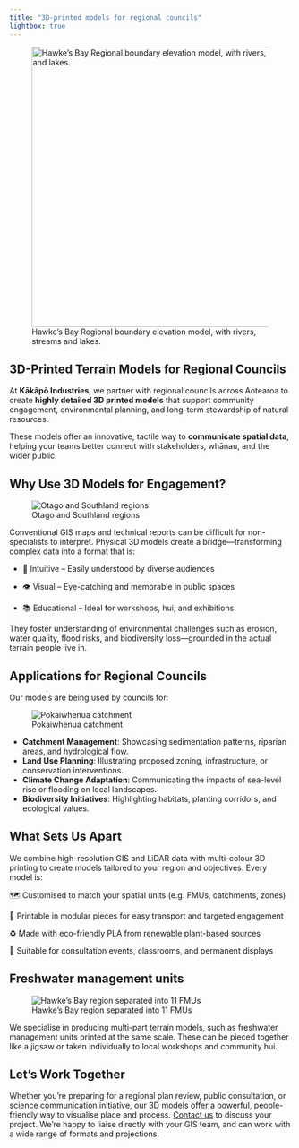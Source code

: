 ```yaml
---
title: "3D-printed models for regional councils"
lightbox: true
---
```


![Hawke's Bay Regional boundary elevation model, with rivers, streams and lakes.](images/hbrc.jpeg){fig-align="left" width="500"}

## 3D-Printed Terrain Models for Regional Councils

At **Kākāpō Industries**, we partner with regional councils across Aotearoa to create **highly detailed 3D printed models** that support community engagement, environmental planning, and long-term stewardship of natural resources.

These models offer an innovative, tactile way to **communicate spatial data**, helping your teams better connect with stakeholders, whānau, and the wider public.

## Why Use 3D Models for Engagement?

::: column-margin
![Otago and Southland regions](images/otago-southland.jpeg)
:::

Conventional GIS maps and technical reports can be difficult for non-specialists to interpret. Physical 3D models create a bridge—transforming complex data into a format that is:

-   🧠 Intuitive – Easily understood by diverse audiences

-   👁️ Visual – Eye-catching and memorable in public spaces

-   📚 Educational – Ideal for workshops, hui, and exhibitions

They foster understanding of environmental challenges such as erosion, water quality, flood risks, and biodiversity loss—grounded in the actual terrain people live in.

## Applications for Regional Councils

Our models are being used by councils for:

::: column-margin
![Pokaiwhenua catchment](images/pokaiwhenua.jpeg)
:::

-   **Catchment Management**: Showcasing sedimentation patterns, riparian areas, and hydrological flow.\
-   **Land Use Planning**: Illustrating proposed zoning, infrastructure, or conservation interventions.\
-   **Climate Change Adaptation**: Communicating the impacts of sea-level rise or flooding on local landscapes.\
-   **Biodiversity Initiatives**: Highlighting habitats, planting corridors, and ecological values.

## What Sets Us Apart

We combine high-resolution GIS and LiDAR data with multi-colour 3D printing to create models tailored to your region and objectives. Every model is:

🗺️ Customised to match your spatial units (e.g. FMUs, catchments, zones)

🧩 Printable in modular pieces for easy transport and targeted engagement

♻️ Made with eco-friendly PLA from renewable plant-based sources

🏢 Suitable for consultation events, classrooms, and permanent displays

## Freshwater management units

::: column-margin
![Hawke's Bay region separated into 11 FMUs](images/hbrc-pieces.jpeg)
:::

We specialise in producing multi-part terrain models, such as freshwater management units printed at the same scale. These can be pieced together like a jigsaw or taken individually to local workshops and community hui.

## Let’s Work Together

Whether you're preparing for a regional plan review, public consultation, or science communication initiative, our 3D models offer a powerful, people-friendly way to visualise place and process. [Contact us](contact.qmd) to discuss your project. We’re happy to liaise directly with your GIS team, and can work with a wide range of formats and projections.
